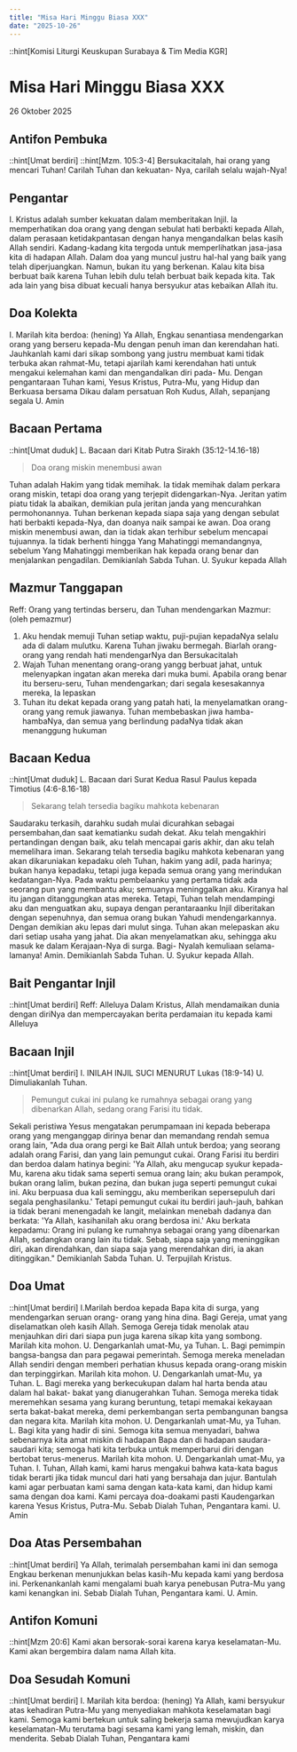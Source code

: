 ```yaml
---
title: "Misa Hari Minggu Biasa XXX"
date: "2025-10-26"
---
```

::hint[Komisi Liturgi Keuskupan Surabaya & Tim Media KGR]
# Misa Hari Minggu Biasa XXX
26 Oktober 2025

## Antifon Pembuka
::hint[Umat berdiri]
::hint[Mzm. 105:3-4]
Bersukacitalah, hai orang yang mencari Tuhan! Carilah Tuhan dan kekuatan- Nya, carilah selalu wajah-Nya! 

## Pengantar
I. Kristus adalah sumber kekuatan dalam memberitakan Injil. Ia memperhatikan doa orang yang dengan sebulat hati berbakti kepada Allah, dalam perasaan ketidakpantasan dengan hanya mengandalkan belas kasih Allah sendiri. Kadang-kadang kita tergoda untuk memperlihatkan jasa-jasa kita di hadapan Allah. Dalam doa yang muncul justru hal-hal yang baik yang telah diperjuangkan. Namun, bukan itu yang berkenan. Kalau kita bisa berbuat baik karena Tuhan lebih dulu telah berbuat baik kepada kita. Tak ada lain yang bisa dibuat kecuali hanya bersyukur atas kebaikan Allah itu. 

## Doa Kolekta
I. Marilah kita berdoa: (hening)
Ya Allah, Engkau senantiasa mendengarkan orang yang berseru kepada-Mu dengan penuh iman dan kerendahan hati. Jauhkanlah kami dari sikap sombong yang justru membuat kami tidak terbuka akan rahmat-Mu, tetapi ajarilah kami kerendahan hati untuk mengakui kelemahan kami dan mengandalkan diri pada- Mu. Dengan pengantaraan Tuhan kami, Yesus Kristus, Putra-Mu, yang Hidup dan Berkuasa bersama Dikau dalam persatuan Roh Kudus, Allah, sepanjang segala
U. Amin

## Bacaan Pertama
::hint[Umat duduk]
L. Bacaan dari Kitab Putra Sirakh (35:12-14.16-18) 
> Doa orang miskin menembusi awan

Tuhan adalah Hakim yang tidak memihak. Ia tidak memihak dalam perkara orang miskin, tetapi doa orang yang terjepit didengarkan-Nya. Jeritan yatim piatu tidak la abaikan, demikian pula jeritan janda yang mencurahkan permohonannya. Tuhan berkenan kepada siapa saja yang dengan sebulat hati berbakti kepada-Nya, dan doanya naik sampai ke awan. Doa orang miskin menembusi awan, dan ia tidak akan terhibur sebelum mencapai tujuannya. Ia tidak berhenti hingga Yang Mahatinggi memandangnya, sebelum Yang Mahatinggi memberikan hak kepada orang benar dan menjalankan pengadilan.  Demikianlah Sabda Tuhan. 
U. Syukur kepada Allah

## Mazmur Tanggapan
Reff: Orang yang tertindas berseru, dan Tuhan mendengarkan
Mazmur: (oleh pemazmur)
1. Aku hendak memuji Tuhan setiap waktu, puji-pujian kepadaNya selalu ada di dalam mulutku. Karena Tuhan jiwaku bermegah. Biarlah orang-orang yang rendah hati mendengarNya dan Bersukacitalah
2. Wajah Tuhan menentang orang-orang yangg berbuat jahat, untuk melenyapkan ingatan akan mereka dari muka bumi. Apabila orang benar itu berseru-seru, Tuhan mendengarkan; dari segala kesesakannya mereka, Ia lepaskan
3. Tuhan itu dekat kepada orang yang patah hati, Ia menyelamatkan orang-orang yang remuk jiawanya. Tuhan membebaskan jiwa hamba-hambaNya, dan semua yang berlindung padaNya tidak akan menanggung hukuman

## Bacaan Kedua
::hint[Umat duduk]
L. Bacaan dari Surat Kedua Rasul Paulus kepada Timotius (4:6-8.16-18) 
> Sekarang telah tersedia bagiku mahkota kebenaran

Saudaraku terkasih, darahku sudah mulai dicurahkan sebagai persembahan,dan saat kematianku sudah dekat. Aku telah mengakhiri pertandingan dengan baik, aku telah mencapai garis akhir, dan aku telah memelihara iman. Sekarang telah tersedia bagiku mahkota kebenaran yang akan dikaruniakan kepadaku oleh Tuhan, hakim yang adil, pada harinya; bukan hanya kepadaku, tetapi juga kepada semua orang yang merindukan kedatangan-Nya. Pada waktu pembelaanku yang pertama tidak ada seorang pun yang membantu aku; semuanya meninggalkan aku. Kiranya hal itu jangan ditanggungkan atas mereka. Tetapi, Tuhan telah mendampingi aku dan menguatkan aku, supaya dengan perantaraanku Injil diberitakan dengan sepenuhnya, dan semua orang bukan Yahudi mendengarkannya. Dengan demikian aku lepas dari mulut singa. Tuhan akan melepaskan aku dari setiap usaha yang jahat. Dia akan menyelamatkan aku, sehingga aku masuk ke dalam Kerajaan-Nya di surga. Bagi- Nyalah kemuliaan selama-lamanya! Amin. Demikianlah Sabda Tuhan. 
U. Syukur kepada Allah. 

## Bait Pengantar Injil
::hint[Umat berdiri]
Reff: Alleluya
Dalam Kristus, Allah mendamaikan dunia dengan diriNya dan mempercayakan berita perdamaian itu kepada kami
Alleluya

## Bacaan Injil
::hint[Umat berdiri]
I. INILAH INJIL SUCI MENURUT Lukas (18:9-14) 
U. Dimuliakanlah Tuhan.
> Pemungut cukai ini pulang ke rumahnya sebagai orang yang dibenarkan Allah, sedang orang Farisi itu tidak. 

Sekali peristiwa Yesus mengatakan perumpamaan ini kepada beberapa orang yang menganggap dirinya benar dan memandang rendah semua orang lain, "Ada dua orang pergi ke Bait Allah untuk berdoa; yang seorang adalah orang Farisi, dan yang lain pemungut cukai. Orang Farisi itu berdiri dan berdoa dalam hatinya begini: 'Ya Allah, aku mengucap syukur kepada-Mu, karena aku tidak sama seperti semua orang lain; aku bukan perampok, bukan orang lalim, bukan pezina, dan bukan juga seperti pemungut cukai ini. Aku berpuasa dua kali seminggu, aku memberikan sepersepuluh dari segala penghasilanku.' Tetapi pemungut cukai itu berdiri jauh-jauh, bahkan ia tidak berani menengadah ke langit, melainkan menebah dadanya dan berkata: 'Ya Allah, kasihanilah aku orang berdosa ini.' Aku berkata kepadamu: Orang ini pulang ke rumahnya sebagai orang yang dibenarkan Allah, sedangkan orang lain itu tidak. Sebab, siapa saja yang meninggikan diri, akan direndahkan, dan siapa saja yang merendahkan diri, ia akan ditinggikan." Demikianlah Sabda Tuhan. 
U. Terpujilah Kristus. 

## Doa Umat
::hint[Umat berdiri]
I.Marilah berdoa kepada Bapa kita di surga, yang mendengarkan seruan orang- orang yang hina dina. 
Bagi Gereja, umat yang diselamatkan oleh kasih Allah. Semoga Gereja tidak menolak atau menjauhkan diri dari siapa pun juga karena sikap kita yang sombong. Marilah kita mohon. 
U. Dengarkanlah umat-Mu, ya Tuhan. 
L. Bagi pemimpin bangsa-bangsa dan para pegawai pemerintah. Semoga mereka meneladan Allah sendiri dengan memberi perhatian khusus kepada orang-orang miskin dan terpinggirkan. Marilah kita mohon. 
U. Dengarkanlah umat-Mu, ya Tuhan. 
L. Bagi mereka yang berkecukupan dalam hal harta benda atau dalam hal bakat- bakat yang dianugerahkan Tuhan. Semoga mereka tidak meremehkan sesama yang kurang beruntung, tetapi memakai kekayaan serta bakat-bakat mereka, demi perkembangan serta pembangunan bangsa dan negara kita. Marilah kita mohon. 
U. Dengarkanlah umat-Mu, ya Tuhan. 
L. Bagi kita yang hadir di sini. Semoga kita semua menyadari, bahwa sebenarnya kita amat miskin di hadapan Bapa dan di hadapan saudara-saudari kita; semoga hati kita terbuka untuk memperbarui diri dengan bertobat terus-menerus. Marilah kita mohon. 
U. Dengarkanlah umat-Mu, ya Tuhan. 
I. Tuhan, Allah kami, kami harus mengakui bahwa kata-kata bagus tidak berarti jika tidak muncul dari hati yang bersahaja dan jujur. Bantulah kami agar perbuatan kami sama dengan kata-kata kami, dan hidup kami sama dengan doa kami. Kami percaya doa-doakami pasti Kaudengarkan karena Yesus Kristus, Putra-Mu. Sebab Dialah Tuhan, Pengantara kami. 
U. Amin

## Doa Atas Persembahan
::hint[Umat berdiri]
Ya Allah, terimalah persembahan kami ini dan semoga Engkau berkenan menunjukkan belas kasih-Mu kepada kami yang berdosa ini. Perkenankanlah kami mengalami buah karya penebusan Putra-Mu yang kami kenangkan ini. Sebab Dialah Tuhan, Pengantara kami. 
U. Amin. 

## Antifon Komuni
::hint[Mzm 20:6]
Kami akan bersorak-sorai karena karya keselamatan-Mu. Kami akan bergembira dalam nama Allah kita. 

## Doa Sesudah Komuni
::hint[Umat berdiri]
I. Marilah kita berdoa: (hening)
Ya Allah, kami bersyukur atas kehadiran Putra-Mu yang menyediakan mahkota keselamatan bagi kami. Semoga kami bertekun untuk saling bekerja sama mewujudkan karya keselamatan-Mu terutama bagi sesama kami yang lemah, miskin, dan menderita. Sebab Dialah Tuhan, Pengantara kami
